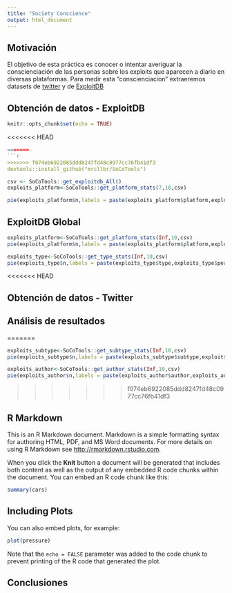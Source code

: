 ```yaml
---
title: "Society Conscience"
output: html_document
---
```


Motivación
------------
El objetivo de esta práctica es conocer o intentar averiguar la conscienciación de las personas sobre los exploits que aparecen a diario en diversas plataformas. Para medir esta "conscienciacion" extraeremos datasets de [twitter](https://twitter.com/?lang=es) y de [ExploitDB](https://www.exploit-db.com/)

Obtención de datos - ExploitDB
------------------------------

```r
knitr::opts_chunk$set(echo = TRUE)
```
<<<<<<< HEAD
```r
=======
```r
>>>>>>> f074eb6922085ddd8247fd48c0977cc76fb41df3
devtools::install_github("mrcllbr/SoCoTools")
```

```r
csv <- SoCoTools::get_exploitdb_All()
exploits_platform<-SoCoTools::get_platform_stats(7,10,csv)

pie(exploits_platform$n,labels = paste(exploits_platform$platform,exploits_platform$percent,"%",sep=" "), col=rainbow(length(exploits_platform$n)),main="Plataformas (7dias)")
```

## ExploitDB Global
```r
exploits_platform<-SoCoTools::get_platform_stats(Inf,10,csv)
pie(exploits_platform$n,labels = paste(exploits_platform$platform,exploits_platform$percent,"%",sep=" "), col=rainbow(length(exploits_platform$n)),main="Plataformas (All-Time)")
```

```r
exploits_type<-SoCoTools::get_type_stats(Inf,10,csv)
pie(exploits_type$n,labels = paste(exploits_type$type,exploits_type$percent,"%",sep=" "), col=rainbow(length(exploits_type$n)),main="Tipo de Exploits (All-Time)")
```

<<<<<<< HEAD

Obtención de datos - Twitter
------------------------------

Análisis de resultados
-------------------------------

=======
```r
exploits_subtype<-SoCoTools::get_subtype_stats(Inf,10,csv)
pie(exploits_subtype$n,labels = paste(exploits_subtype$subtype,exploits_subtype$percent,"%",sep=" "), col=rainbow(length(exploits_subtype$n)),main="Subtipo de Exploits (All-Time)")
```

```r
exploits_author<-SoCoTools::get_author_stats(Inf,10,csv)
pie(exploits_author$n,labels = paste(exploits_author$author,exploits_author$percent,"%",sep=" "), col=rainbow(length(exploits_author$n)),main="Autores (All-Time)")
```
>>>>>>> f074eb6922085ddd8247fd48c0977cc76fb41df3

## R Markdown

This is an R Markdown document. Markdown is a simple formatting syntax for authoring HTML, PDF, and MS Word documents. For more details on using R Markdown see <http://rmarkdown.rstudio.com>.

When you click the **Knit** button a document will be generated that includes both content as well as the output of any embedded R code chunks within the document. You can embed an R code chunk like this:

```r
summary(cars)
```

## Including Plots

You can also embed plots, for example:

```r
plot(pressure)
```

Note that the `echo = FALSE` parameter was added to the code chunk to prevent printing of the R code that generated the plot.

Conclusiones
------------